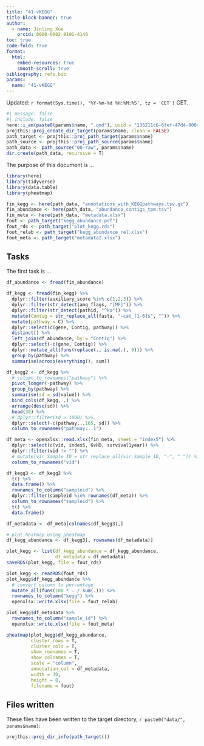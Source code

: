 ```yaml
---
title: "41-vKEGG"
title-block-banner: true
author:
  - name: Jinling Xue
    orcid: 0000-0002-8191-4140
toc: true
code-fold: true
format: 
  html:
    embed-resources: true
    smooth-scroll: true
bibliography: refs.bib
params:
  name: "41-vKEGG"
---
```


Updated: `r format(Sys.time(), '%Y-%m-%d %H:%M:%S', tz = 'CET')` CET.


```r
#| message: false
#| include: false
here::i_am(paste0(params$name, ".qmd"), uuid = "136211c6-6fef-47d4-900d-8361e33a94d1")
projthis::proj_create_dir_target(params$name, clean = FALSE)
path_target <- projthis::proj_path_target(params$name)
path_source <- projthis::proj_path_source(params$name)
path_data <- path_source("00-raw", params$name)
dir.create(path_data, recursive = T)
```

The purpose of this document is ...

```r
library(here)
library(tidyverse)
library(data.table)
library(pheatmap)

fin_kegg <- here(path_data, "annotations_with_KEGGpathways.tsv.gz")
fin_abundance <- here(path_data, "abundance_contigs_tpm.tsv")
fin_meta <- here(path_data, "metadata.xlsx")
fout <- path_target("kegg_abundance.pdf")
fout_rds <- path_target("plot_kegg.rds")
fout_relab <- path_target("kegg_abundance_rel.xlsx")
fout_meta <- path_target("metadata2.xlsx")
```

## Tasks

The first task is ...

```r
df_abundance <- fread(fin_abundance)

df_kegg <- fread(fin_kegg) %>% 
  dplyr::filter(auxiliary_score %in% c(1,2,3)) %>% 
  dplyr::filter(str_detect(amg_flags, "[MF]")) %>% 
  dplyr::filter(str_detect(pathid, "^ko")) %>% 
  mutate(Contig = str_replace_all(fasta, "-cat_[1-6]$", "")) %>% 
  mutate(pathway = C) %>% 
  dplyr::select(c(gene, Contig, pathway)) %>% 
  distinct() %>% 
  left_join(df_abundance, by = "Contig") %>% 
  dplyr::select(-c(gene, Contig)) %>% 
  dplyr::mutate_all(funs(replace(., is.na(.), 0))) %>%
  group_by(pathway) %>%
  summarise(across(everything(), sum))

df_kegg2 <- df_kegg %>% 
  # column_to_rownames("pathway") %>%
  pivot_longer(-pathway) %>% 
  group_by(pathway) %>% 
  summarise(sd = sd(value)) %>% 
  bind_cols(df_kegg, .) %>% 
  arrange(desc(sd)) %>% 
  head(30) %>% 
  # dplyr::filter(sd > 1000) %>% 
  dplyr::select(-c(pathway...165, sd)) %>% 
  column_to_rownames("pathway...1")

df_meta <- openxlsx::read.xlsx(fin_meta, sheet = "index5") %>% 
  dplyr::select(c(vid, index5, GvHD, survival1year)) %>% 
  dplyr::filter(vid != "") %>% 
  # mutate(vir_Sample_ID = str_replace_all(vir_Sample_ID, "-", "_")) %>% 
  column_to_rownames("vid")

df_kegg3 <- df_kegg2 %>% 
  t() %>% 
  data.frame() %>% 
  rownames_to_column("sampleid") %>% 
  dplyr::filter(sampleid %in% rownames(df_meta)) %>% 
  column_to_rownames("sampleid") %>% 
  t() %>% 
  data.frame()

df_metadata <- df_meta[colnames(df_kegg3),]

# plot heatmap using pheatmap
df_kegg_abundance <- df_kegg3[, rownames(df_metadata)]

plot_kegg <- list(df_kegg_abundance = df_kegg_abundance,
                  df_metadata = df_metadata)
saveRDS(plot_kegg, file = fout_rds)
```


```r
plot_kegg <- readRDS(fout_rds)
plot_kegg$df_kegg_abundance %>% 
  # convert column to percentage
  mutate_all(funs(100 * . / sum(.))) %>% 
  rownames_to_column("kegg") %>% 
  openxlsx::write.xlsx(file = fout_relab)

plot_kegg$df_metadata %>% 
  rownames_to_column("sample_id") %>% 
  openxlsx::write.xlsx(file = fout_meta)

pheatmap(plot_kegg$df_kegg_abundance, 
         cluster_rows = T, 
         cluster_cols = T, 
         show_rownames = T, 
         show_colnames = T, 
         scale = "column",
         annotation_col = df_metadata,
         width = 30,
         height = 8,
         filename = fout)
```


## Files written

These files have been written to the target directory, ```r paste0("data/", params$name)```:

```r
projthis::proj_dir_info(path_target())
```
